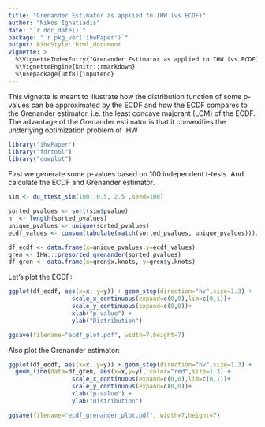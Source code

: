 ```yaml
---
title: "Grenander Estimator as applied to IHW (vs ECDF)"
author: "Nikos Ignatiadis"
date: "`r doc_date()`"
package: "`r pkg_ver('ihwPaper')`"
output: BiocStyle::html_document
vignette: >
  %\VignetteIndexEntry{"Grenander Estimator as applied to IHW (vs ECDF)"}
  %\VignetteEngine{knitr::rmarkdown}
  %\usepackage[utf8]{inputenc}
---
```




This vignette is meant to illustrate how the distribution function of some p-values can be approximated by the ECDF and how the ECDF compares to the Grenander estimator, i.e. the least concave majorant (LCM) of the ECDF. The advantage of the Grenander estimator is that it convexifies the underlying optimization problem of IHW

```r
library("ihwPaper")
library("fdrtool")
library("cowplot")
```

First we generate some p-values based on 100 independent t-tests. And calculate the ECDF and Grenander estimator.
```r
sim <- du_ttest_sim(100, 0.5, 2.5 ,seed=100)

sorted_pvalues <- sort(sim$pvalue)
n  <- length(sorted_pvalues)
unique_pvalues <- unique(sorted_pvalues)
ecdf_values <- cumsum(tabulate(match(sorted_pvalues, unique_pvalues)))/n

df_ecdf <- data.frame(x=unique_pvalues,y=ecdf_values)
gren <- IHW:::presorted_grenander(sorted_pvalues)
df_gren <- data.frame(x=gren$x.knots, y=gren$y.knots)
```

Let's plot the ECDF:
```r
ggplot(df_ecdf, aes(x=x, y=y)) + geom_step(direction="hv",size=1.3) +
                  scale_x_continuous(expand=c(0,0),lim=c(0,1))+
                  scale_y_continuous(expand=c(0,0))+
                  xlab("p-value") +
                  ylab("Distribution")
```

```r
ggsave(filename="ecdf_plot.pdf", width=7,height=7)
```

Also plot the Grenander estimator:

```r
ggplot(df_ecdf, aes(x=x, y=y)) + geom_step(direction="hv",size=1.3) +
  geom_line(data=df_gren, aes(x=x,y=y), color="red",size=1.3) +
                  scale_x_continuous(expand=c(0,0),lim=c(0,1))+
                  scale_y_continuous(expand=c(0,0))+
                  xlab("p-value") +
                  ylab("Distribution")
```

```r
ggsave(filename="ecdf_grenander_plot.pdf", width=7,height=7)
```


